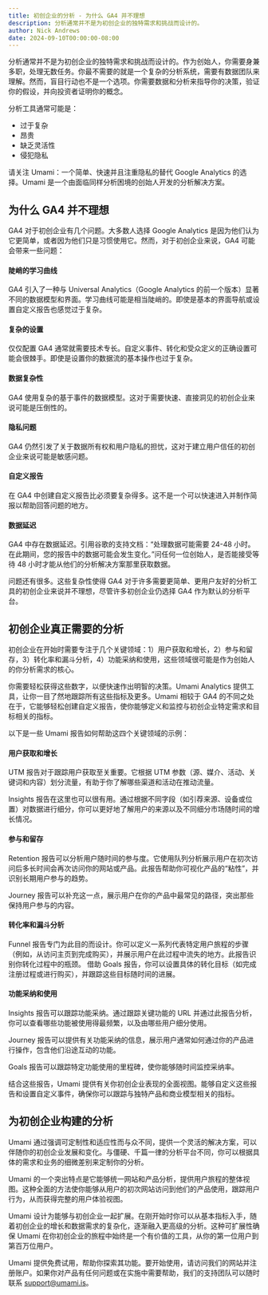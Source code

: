 ```yaml
---
title: 初创企业的分析 - 为什么 GA4 并不理想
description: 分析通常并不是为初创企业的独特需求和挑战而设计的。
author: Nick Andrews
date: 2024-09-10T00:00:00-08:00
---
```


分析通常并不是为初创企业的独特需求和挑战而设计的。作为创始人，你需要身兼多职，处理无数任务。你最不需要的就是一个复杂的分析系统，需要有数据团队来理解。然而，盲目行动也不是一个选项。你需要数据和分析来指导你的决策，验证你的假设，并向投资者证明你的概念。

分析工具通常可能是：

- 过于复杂
- 昂贵
- 缺乏灵活性
- 侵犯隐私

请关注 Umami：一个简单、快速并且注重隐私的替代 Google Analytics 的选择。Umami 是一个由面临同样分析困境的创始人开发的分析解决方案。

## 为什么 GA4 并不理想

GA4 对于初创企业有几个问题。大多数人选择 Google Analytics 是因为他们认为它更简单，或者因为他们只是习惯使用它。然而，对于初创企业来说，GA4 可能会带来一些问题：

#### 陡峭的学习曲线

GA4 引入了一种与 Universal Analytics（Google Analytics 的前一个版本）显著不同的数据模型和界面。学习曲线可能是相当陡峭的。即使是基本的界面导航或设置自定义报告也感觉过于复杂。

#### 复杂的设置

仅仅配置 GA4 通常就需要技术专长。自定义事件、转化和受众定义的正确设置可能会很棘手。即使是设置你的数据流的基本操作也过于复杂。

#### 数据复杂性

GA4 使用复杂的基于事件的数据模型。这对于需要快速、直接洞见的初创企业来说可能是压倒性的。

#### 隐私问题

GA4 仍然引发了关于数据所有权和用户隐私的担忧，这对于建立用户信任的初创企业来说可能是敏感问题。

#### 自定义报告

在 GA4 中创建自定义报告比必须要复杂得多。这不是一个可以快速进入并制作简报以帮助回答问题的地方。

#### 数据延迟

GA4 中存在数据延迟。引用谷歌的支持文档：“处理数据可能需要 24-48 小时。在此期间，您的报告中的数据可能会发生变化。”问任何一位创始人，是否能接受等待 48 小时才能从他们的分析解决方案那里获取数据。

问题还有很多。这些复杂性使得 GA4 对于许多需要更简单、更用户友好的分析工具的初创企业来说并不理想，尽管许多初创企业仍选择 GA4 作为默认的分析平台。

## 初创企业真正需要的分析

初创企业在开始时需要专注于几个关键领域：1）用户获取和增长，2）参与和留存，3）转化率和漏斗分析，4）功能采纳和使用，这些领域很可能是作为创始人的你分析需求的核心。

你需要轻松获得这些数字，以便快速作出明智的决策。Umami Analytics 提供工具，让你一目了然地跟踪所有这些指标及更多。Umami 相较于 GA4 的不同之处在于，它能够轻松创建自定义报告，使你能够定义和监控与初创企业特定需求和目标相关的指标。

以下是一些 Umami 报告如何帮助这四个关键领域的示例：

#### 用户获取和增长

UTM 报告对于跟踪用户获取至关重要。它根据 UTM 参数（源、媒介、活动、关键词和内容）划分流量，有助于你了解哪些渠道和活动在推动流量。

Insights 报告在这里也可以很有用。通过根据不同字段（如引荐来源、设备或位置）对数据进行细分，你可以更好地了解用户的来源以及不同细分市场随时间的增长情况。

#### 参与和留存

Retention 报告可以分析用户随时间的参与度。它使用队列分析展示用户在初次访问后多长时间会再次访问你的网站或产品。此报告帮助你可视化产品的“粘性”，并识别长期用户参与的趋势。

Journey 报告可以补充这一点，展示用户在你的产品中最常见的路径，突出那些保持用户参与的内容。

#### 转化率和漏斗分析

Funnel 报告专门为此目的而设计。你可以定义一系列代表特定用户旅程的步骤（例如，从访问主页到完成购买），并展示用户在此过程中流失的地方。此报告识别你转化过程中的瓶颈。
借助 Goals 报告，你可以设置具体的转化目标（如完成注册过程或进行购买），并跟踪这些目标随时间的进展。

#### 功能采纳和使用

Insights 报告可以跟踪功能采纳。通过跟踪关键功能的 URL 并通过此报告分析，你可以查看哪些功能被使用得最频繁，以及由哪些用户细分使用。

Journey 报告可以提供有关功能采纳的信息，展示用户通常如何通过你的产品进行操作，包含他们沿途互动的功能。

Goals 报告可以跟踪特定功能使用的里程碑，使你能够随时间监控采纳率。

结合这些报告，Umami 提供有关你初创企业表现的全面视图。能够自定义这些报告和设置自定义事件，确保你可以跟踪与独特产品和商业模型相关的指标。

## 为初创企业构建的分析

Umami 通过强调可定制性和适应性而与众不同，提供一个灵活的解决方案，可以伴随你的初创企业发展和变化。与僵硬、千篇一律的分析平台不同，你可以根据具体的需求和业务的细微差别来定制你的分析。

Umami 的一个突出特点是它能够统一网站和产品分析，提供用户旅程的整体视图。这种全面的方法使你能够从用户的初次网站访问到他们的产品使用，跟踪用户行为，从而获得完整的用户体验视图。

Umami 设计为能够与初创企业一起扩展。在刚开始时你可以从基本指标入手，随着初创企业的增长和数据需求的复杂化，逐渐融入更高级的分析。这种可扩展性确保 Umami 在你初创企业的旅程中始终是一个有价值的工具，从你的第一位用户到第百万位用户。

Umami 提供免费试用，帮助你探索其功能。要开始使用，请访问我们的网站并注册账户。如果你对产品有任何问题或在实施中需要帮助，我们的支持团队可以随时联系 support@umami.is。
